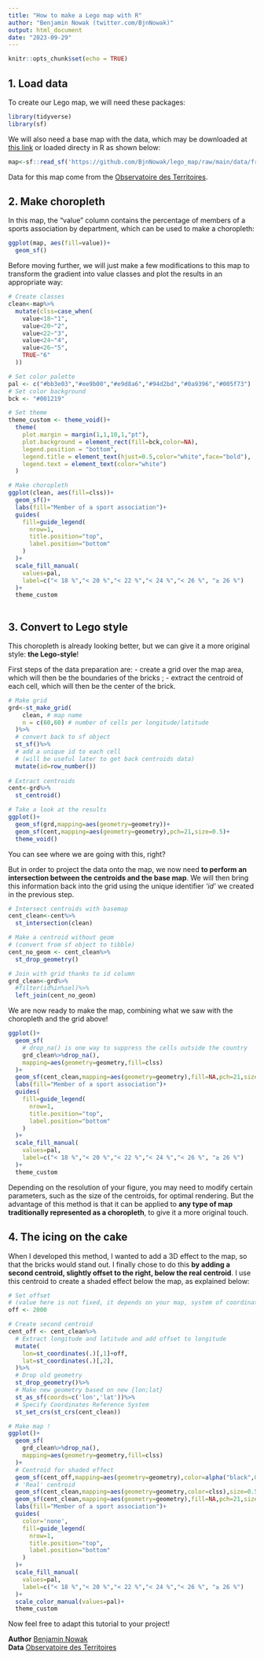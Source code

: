 ---
title: "How to make a Lego map with R"
author: "Benjamin Nowak (twitter.com/BjnNowak)"
output: html_document
date: "2023-09-29"
---

```{r setup, include=FALSE}
knitr::opts_chunk$set(echo = TRUE)
```



## 1. Load data

To create our Lego map, we will need these packages:

```{r, warning=FALSE, message=FALSE}
library(tidyverse) 
library(sf)
```

We will also need a base map with the data, which may be downloaded at [this link](https://github.com/BjnNowak/lego_map/raw/main/data/france_sport.gpkg) or loaded directy in R as shown below:

```{r}
map<-sf::read_sf('https://github.com/BjnNowak/lego_map/raw/main/data/france_sport.gpkg')
```

Data for this map come from the [Observatoire des Territoires](https://www.observatoire-des-territoires.gouv.fr/nombre-de-licencies-sportifs).

## 2. Make choropleth

In this map, the "value" column contains the percentage of members of a sports association by department, which can be used to make a choropleth:

```{r}
ggplot(map, aes(fill=value))+
  geom_sf()
```

Before moving further, we will just make a few modifications to this map to transform the gradient into value classes and plot the results in an appropriate way:

```{r}
# Create classes
clean<-map%>%
  mutate(clss=case_when(
    value<18~"1",
    value<20~"2",
    value<22~"3",
    value<24~"4",
    value<26~"5",
    TRUE~"6"
  ))

# Set color palette
pal <- c("#bb3e03","#ee9b00","#e9d8a6","#94d2bd","#0a9396","#005f73")
# Set color background
bck <- "#001219"

# Set theme 
theme_custom <- theme_void()+
  theme(
    plot.margin = margin(1,1,10,1,"pt"),
    plot.background = element_rect(fill=bck,color=NA),
    legend.position = "bottom",
    legend.title = element_text(hjust=0.5,color="white",face="bold"),
    legend.text = element_text(color="white")
  )

# Make choropleth
ggplot(clean, aes(fill=clss))+
  geom_sf()+
  labs(fill="Member of a sport association")+
  guides(
    fill=guide_legend(
      nrow=1,
      title.position="top",
      label.position="bottom"
    )
  )+
  scale_fill_manual(
    values=pal,
    label=c("< 18 %","< 20 %","< 22 %","< 24 %","< 26 %", "≥ 26 %")
  )+
  theme_custom
  


```

## 3. Convert to Lego style

This choropleth is already looking better, but we can give it a more original style: **the Lego-style**!

First steps of the data preparation are:
- create a grid over the map area, which will then be the boundaries of the bricks ;
- extract the centroid of each cell, which will then be the center of the brick.

```{r, warning=FALSE, message=FALSE}
# Make grid
grd<-st_make_grid(
    clean, # map name 
    n = c(60,60) # number of cells per longitude/latitude
  )%>%
  # convert back to sf object
  st_sf()%>%
  # add a unique id to each cell 
  # (will be useful later to get back centroids data)
  mutate(id=row_number())
  
# Extract centroids
cent<-grd%>%
  st_centroid()

# Take a look at the results
ggplot()+
  geom_sf(grd,mapping=aes(geometry=geometry))+
  geom_sf(cent,mapping=aes(geometry=geometry),pch=21,size=0.5)+
  theme_void()

```

You can see where we are going with this, right?

But in order to project the data onto the map, we now need **to perform an intersection between the centroids and the base map**. We will then bring this information back into the grid using the unique identifier *'id'* we created in the previous step.

```{r, warning=FALSE, message=FALSE}
# Intersect centroids with basemap
cent_clean<-cent%>%
  st_intersection(clean)

# Make a centroid without geom
# (convert from sf object to tibble)
cent_no_geom <- cent_clean%>%
  st_drop_geometry()

# Join with grid thanks to id column
grd_clean<-grd%>%
  #filter(id%in%sel)%>%
  left_join(cent_no_geom)

```

We are now ready to make the map, combining what we saw with the choropleth and the grid above! 

```{r, warning=FALSE, message=FALSE}

ggplot()+
  geom_sf(
    # drop_na() is one way to suppress the cells outside the country
    grd_clean%>%drop_na(), 
    mapping=aes(geometry=geometry,fill=clss)
  )+
  geom_sf(cent_clean,mapping=aes(geometry=geometry),fill=NA,pch=21,size=0.5)+
  labs(fill="Member of a sport association")+
  guides(
    fill=guide_legend(
      nrow=1,
      title.position="top",
      label.position="bottom"
    )
  )+
  scale_fill_manual(
    values=pal,
    label=c("< 18 %","< 20 %","< 22 %","< 24 %","< 26 %", "≥ 26 %")
  )+
  theme_custom

```

Depending on the resolution of your figure, you may need to modify certain parameters, such as the size of the centroids, for optimal rendering. But the advantage of this method is that it can be applied to **any type of map traditionally represented as a choropleth**, to give it a more original touch.

## 4. The icing on the cake

When I developed this method, I wanted to add a 3D effect to the map, so that the bricks would stand out. I finally chose to do this **by adding a second centroid, slightly offset to the right, below the real centroid**. I use this centroid to create a shaded effect below the map, as explained below:

```{r, warning=FALSE, message=FALSE}
# Set offset
# (value here is not fixed, it depends on your map, system of coordinates, etc...)
off <- 2000

# Create second centroid
cent_off <- cent_clean%>%
  # Extract longitude and latitude and add offset to longitude
  mutate(
    lon=st_coordinates(.)[,1]+off,
    lat=st_coordinates(.)[,2],
  )%>%
  # Drop old geometry
  st_drop_geometry()%>%
  # Make new geometry based on new {lon;lat}
  st_as_sf(coords=c('lon','lat'))%>%
  # Specify Coordinates Reference System
  st_set_crs(st_crs(cent_clean))

# Make map !
ggplot()+
  geom_sf(
    grd_clean%>%drop_na(), 
    mapping=aes(geometry=geometry,fill=clss)
  )+
  # Centroid for shaded effect
  geom_sf(cent_off,mapping=aes(geometry=geometry),color=alpha("black",0.5),size=0.5)+
  # 'Real' centroid
  geom_sf(cent_clean,mapping=aes(geometry=geometry,color=clss),size=0.5)+
  geom_sf(cent_clean,mapping=aes(geometry=geometry),fill=NA,pch=21,size=0.5)+
  labs(fill="Member of a sport association")+
  guides(
    color='none',
    fill=guide_legend(
      nrow=1,
      title.position="top",
      label.position="bottom"
    )
  )+
  scale_fill_manual(
    values=pal,
    label=c("< 18 %","< 20 %","< 22 %","< 24 %","< 26 %", "≥ 26 %")
  )+
  scale_color_manual(values=pal)+
  theme_custom

```

Now feel free to adapt this tutorial to your project!


**Author** [Benjamin Nowak](https://twitter.com/BjnNowak)
<br>
**Data** [Observatoire des Territoires](https://www.observatoire-des-territoires.gouv.fr/nombre-de-licencies-sportifs)

